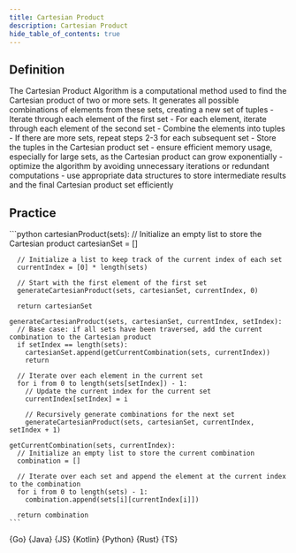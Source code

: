 ```yaml
---
title: Cartesian Product
description: Cartesian Product
hide_table_of_contents: true
---
```





## Definition

<Tabs queryString="primary">
  <TabItem value="definition" label="Definition">
    The Cartesian Product Algorithm is a computational method used to find the Cartesian product of two or more sets. It generates all possible combinations of elements from these sets, creating a new set of tuples
  </TabItem>
  <TabItem value="how" label="Explanation"></TabItem>
  <TabItem value="guidance" label="Guidance">
    - Iterate through each element of the first set
    - For each element, iterate through each element of the second set
    - Combine the elements into tuples
    - If there are more sets, repeat steps 2-3 for each subsequent set
    - Store the tuples in the Cartesian product set
  </TabItem>
  <TabItem value="tips" label="Tips">
    - ensure efficient memory usage, especially for large sets, as the Cartesian product can grow exponentially
    - optimize the algorithm by avoiding unnecessary iterations or redundant computations
    - use appropriate data structures to store intermediate results and the final Cartesian product set efficiently
  </TabItem>
</Tabs>

## Practice

<Tabs queryString="primary">
  <TabItem value="practice" label="Practice">
    ```python
    cartesianProduct(sets):
      // Initialize an empty list to store the Cartesian product
      cartesianSet = []

      // Initialize a list to keep track of the current index of each set
      currentIndex = [0] * length(sets)

      // Start with the first element of the first set
      generateCartesianProduct(sets, cartesianSet, currentIndex, 0)

      return cartesianSet

    generateCartesianProduct(sets, cartesianSet, currentIndex, setIndex):
      // Base case: if all sets have been traversed, add the current combination to the Cartesian product
      if setIndex == length(sets):
        cartesianSet.append(getCurrentCombination(sets, currentIndex))
        return

      // Iterate over each element in the current set
      for i from 0 to length(sets[setIndex]) - 1:
        // Update the current index for the current set
        currentIndex[setIndex] = i

        // Recursively generate combinations for the next set
        generateCartesianProduct(sets, cartesianSet, currentIndex, setIndex + 1)

    getCurrentCombination(sets, currentIndex):
      // Initialize an empty list to store the current combination
      combination = []

      // Iterate over each set and append the element at the current index to the combination
      for i from 0 to length(sets) - 1:
        combination.append(sets[i][currentIndex[i]])

      return combination
    ```
  </TabItem>
  <TabItem value="solution" label="Solution">
    <Tabs queryString="code">
      <TabItem
        value="go"
        label=""
        attributes={{ title: "Go Lang", className: "code_lang go m" }}
      >
        <CodeBlock language="go">{Go}</CodeBlock>
      </TabItem>
      <TabItem
        value="java"
        label=""
        attributes={{ title: "Java", className: "code_lang java m" }}
      >
        <CodeBlock language="java">{Java}</CodeBlock>
      </TabItem>
      <TabItem
        value="js"
        label=""
        attributes={{ title: "JavaScript", className: "code_lang js m" }}
      >
        <CodeBlock language="js">{JS}</CodeBlock>
      </TabItem>
      <TabItem
        value="kotlin"
        label=""
        attributes={{ title: "Kotlin", className: "code_lang kotlin m" }}
      >
        <CodeBlock language="kotlin">{Kotlin}</CodeBlock>
      </TabItem>
      <TabItem
        value="python"
        label=""
        attributes={{ title: "Python", className: "code_lang python m" }}
      >
        <CodeBlock language="python">{Python}</CodeBlock>
      </TabItem>
      <TabItem
        value="rust"
        label=""
        attributes={{ title: "Rust", className: "code_lang rust m" }}
      >
        <CodeBlock language="rust">{Rust}</CodeBlock>
      </TabItem>
      <TabItem
        value="ts"
        label=""
        attributes={{ title: "TypeScript", className: "code_lang ts m" }}
      >
        <CodeBlock language="ts">{TS}</CodeBlock>
      </TabItem>
    </Tabs>
  </TabItem>
</Tabs>
